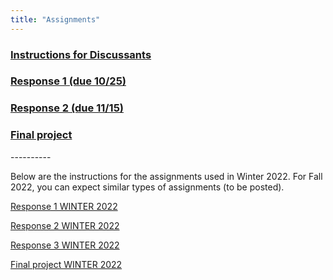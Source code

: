 ```yaml
---
title: "Assignments"
---
```


### [Instructions for Discussants](files/discussant.html)

### [Response 1 (due 10/25)](files/responses/01_definitions-2022.html)

### [Response 2 (due 11/15)](files/responses/02_fairness-2022.html)

### [Final project](files/final-project-2022.html)

\-\-\-\-\-\-\-\-\--

Below are the instructions for the assignments used in Winter 2022. For Fall 2022, you can expect similar types of assignments (to be posted).

[Response 1 WINTER 2022](files/responses/01_definitions.html)

[Response 2 WINTER 2022](files/responses/02_fairness.html)

[Response 3 WINTER 2022](files/responses/03_resistance.html)

[Final project WINTER 2022](files/final-project.html)
